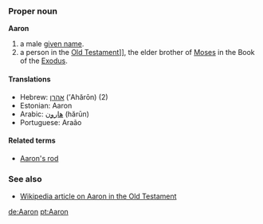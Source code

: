===Proper noun===
'''Aaron'''

# a male [[given name]].
# a person in the [[Old Testament]]]], the elder brother of [[Moses]] in the Book of the [[Exodus]].

====Translations====
*Hebrew: [[אהרן]] (’Ahărōn) (2)
*Estonian: Aaron
*Arabic: [[هارون]] (hărūn)
*Portuguese: Araão

====Related terms====
*[[Aaron's rod]]

===See also===
*[[w:Aaron|Wikipedia article on Aaron in the Old Testament]]

[[de:Aaron]]
[[pt:Aaron]]